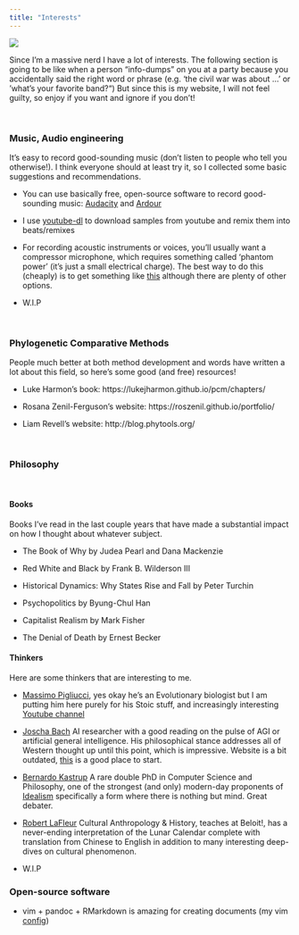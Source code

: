 ```yaml
---
title: "Interests"
---
```

![](bass.jpg)


Since I'm a massive nerd I have a lot of interests. The following section is going to be like when a person "info-dumps" on you at a party because you accidentally said the right word or phrase (e.g. 'the civil war was about ...' or 'what's your favorite band?") But since this is my website, I will not feel guilty, so enjoy if you want and ignore if you don't!

<br> 

### Music, Audio engineering 

It's easy to record good-sounding music (don't listen to people who tell you otherwise!). I think everyone should at least try it, so I collected some basic suggestions and recommendations.

* You can use basically free, open-source software to record good-sounding music: [Audacity](https://www.audacityteam.org/) and [Ardour](https://ardour.org/)

* I use [youtube-dl](https://ytdl-org.github.io/youtube-dl/index.html) to download samples from youtube and remix them into beats/remixes

* For recording acoustic instruments or voices, you'll usually want a compressor microphone, which requires something called 'phantom power' (it's just a small electrical charge). The best way to do this (cheaply) is to get something like [this](https://www.amazon.com/Audio-Technica-ATR2500x-USB-Condenser-Microphone-ATR/dp/B07ZPC2FMQ/ref=pd_lpo_267_t_2/141-7695160-3538928?_encoding=UTF8&pd_rd_i=B07ZPC2FMQ&pd_rd_r=d24b545a-d0d5-4c69-8d7e-a287bb0467dc&pd_rd_w=xvZ9L&pd_rd_wg=n4Hgp&pf_rd_p=7b36d496-f366-4631-94d3-61b87b52511b&pf_rd_r=0QZECGNG0YQMWCZC27HN&psc=1&refRID=0QZECGNG0YQMWCZC27HN) although there are plenty of other options.

* W.I.P

<br>

### Phylogenetic Comparative Methods 

People much better at both method development and words have written a lot about this field, so here's some good (and free) resources! 

* Luke Harmon's book: https://lukejharmon.github.io/pcm/chapters/

* Rosana Zenil-Ferguson's website: https://roszenil.github.io/portfolio/

* Liam Revell's website: http://blog.phytools.org/

<br>

### Philosophy

<br>

#### Books 

Books I've read in the last couple years that have made a substantial impact on how I thought about whatever subject. 

* The Book of Why by Judea Pearl and Dana Mackenzie

* Red White and Black by Frank B. Wilderson III

* Historical Dynamics: Why States Rise and Fall by Peter Turchin

* Psychopolitics by Byung-Chul Han

* Capitalist Realism by Mark Fisher

* The Denial of Death by Ernest Becker


#### Thinkers
Here are some thinkers that are interesting to me. 

* [Massimo Pigliucci](https://massimopigliucci.com/), yes okay he's an Evolutionary biologist but I am putting him here purely for his Stoic stuff, and increasingly interesting [Youtube channel](https://www.youtube.com/user/MassimoPigliucci)

* [Joscha Bach](http://bach.ai/) AI researcher with a good reading on the pulse of AGI or artificial general intelligence. His philosophical stance addresses all of Western thought up until this point, which is impressive. Website is a bit outdated, [this](https://www.youtube.com/watch?v=e3K5UxWRRuY) is a good place to start. 

* [Bernardo Kastrup](https://www.bernardokastrup.com/) A rare double PhD in Computer Science and Philosophy, one of the strongest (and only) modern-day proponents of [Idealism](https://en.wikipedia.org/wiki/Idealism) specifically a form where there is nothing but mind. Great debater.

* [Robert LaFleur](http://robert-lafleur.blogspot.com/) Cultural Anthropology & History, teaches at Beloit!, has a never-ending interpretation of the Lunar Calendar complete with translation from Chinese to English in addition to many interesting deep-dives on cultural phenomenon.


* W.I.P 

### Open-source software

* vim + pandoc + RMarkdown is amazing for creating documents (my vim [config](https://github.com/nbone455/personal-config))


